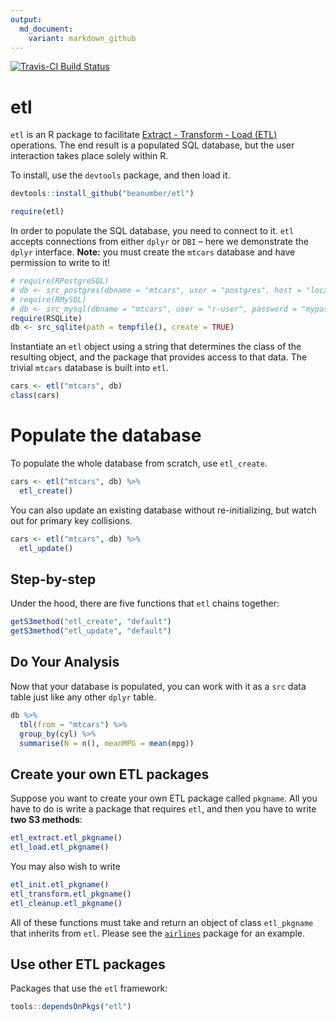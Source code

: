 ```yaml
---
output:
  md_document:
    variant: markdown_github
---
```


[![Travis-CI Build Status](https://travis-ci.org/beanumber/etl.svg?branch=master)](https://travis-ci.org/beanumber/etl)

# etl
`etl` is an R package to facilitate [Extract - Transform - Load (ETL)](https://en.wikipedia.org/wiki/Extract,_transform,_load) operations. The end result is a populated SQL database, but the user interaction takes place solely within R.

To install, use the `devtools` package, and then load it. 

```r
devtools::install_github("beanumber/etl")
```

```r
require(etl)
```

In order to populate the SQL database, you need to connect to it. `etl` accepts connections from either `dplyr` or `DBI` -- here we demonstrate the `dplyr` interface. **Note:** you must create the `mtcars` database and have permission to write to it!

```r
# require(RPostgreSQL)
# db <- src_postgres(dbname = "mtcars", user = "postgres", host = "localhost")
# require(RMySQL)
# db <- src_mysql(dbname = "mtcars", user = "r-user", password = "mypass", host = "localhost")
require(RSQLite)
db <- src_sqlite(path = tempfile(), create = TRUE)
```

Instantiate an `etl` object using a string that determines the class of the resulting object, and the package that provides access to that data. The trivial `mtcars` database is built into `etl`. 

```r
cars <- etl("mtcars", db)
class(cars)
```

# Populate the database

To populate the whole database from scratch, use `etl_create`. 

```r
cars <- etl("mtcars", db) %>%
  etl_create()
```

You can also update an existing database without re-initializing, but watch out for primary key collisions.

```r
cars <- etl("mtcars", db) %>%
  etl_update()
```

## Step-by-step

Under the hood, there are five functions that `etl` chains together:

```r
getS3method("etl_create", "default")
getS3method("etl_update", "default")
```

## Do Your Analysis

Now that your database is populated, you can work with it as a `src` data table just like any other `dplyr` table. 
```r
db %>%
  tbl(from = "mtcars") %>%
  group_by(cyl) %>%
  summarise(N = n(), meanMPG = mean(mpg))
```

## Create your own ETL packages

Suppose you want to create your own ETL package called `pkgname`. All you have to do is write a package that requires `etl`, and then you have to write **two S3 methods**:

```r
etl_extract.etl_pkgname()
etl_load.etl_pkgname()
```

You may also wish to write

```r
etl_init.etl_pkgname()
etl_transform.etl_pkgname()
etl_cleanup.etl_pkgname()
```

All of these functions must take and return an object of class `etl_pkgname` that inherits from `etl`. Please see the [`airlines`](https://github.com/beanumber/airlines) package for an example. 

## Use other ETL packages

Packages that use the `etl` framework:

```r
tools::dependsOnPkgs("etl")
```
